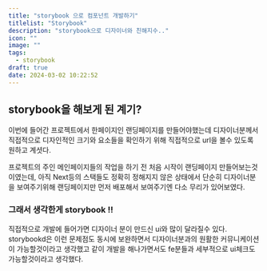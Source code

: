 ```yaml
---
title: "storybook 으로 컴포넌트 개발하기"
titlelist: "Storybook"
description: "storybook으로 디자이너와 친해지수.."
icon: ""
image: ""
tags:
  - storybook
draft: true
date: 2024-03-02 10:22:52
---
```


## storybook을 해보게 된 계기?

이번에 들어간 프로젝트에서 한페이지인 랜딩페이지를 만들어야했는데 디자이너분께서 직접적으로 디자인적인 크기와 요소들을 확인하기 위해 직접적으로 url을 볼수 있도록 원하고 계셧다.

프로젝트의 주인 메인페이지들의 작업을 하기 전 처음 시작이 랜딩페이지 만들어보는것이였는데, 아직 Next등의 스택들도 정확히 정해지지 않은 상태에서 단순히 디자이너분을 보여주기위해 랜딩페이지만 먼저 배포해서 보여주기엔 다소 무리가 있어보였다.

### 그래서 생각한게 storybook !!

직접적으로 개발에 들어가면 디자이너 분이 만드신 ui와 많이 달라질수 있다.
storybookd은 이런 문제점도 동시에 보완하면서 디자이너분과의 원활한 커뮤니케이션이 가능할것이라고 생각했고 같이 개발을 해나가면서도 fe분들과 세부적으로 ui체크도 가능할것이라고 생각했다.
